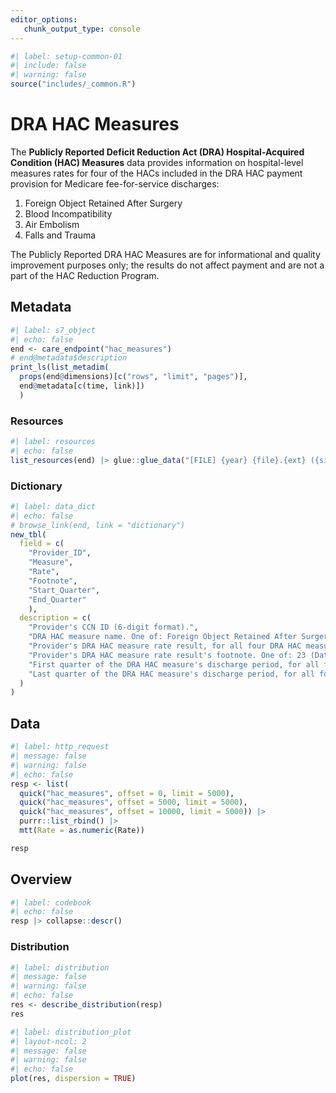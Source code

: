 ```yaml
---
editor_options: 
   chunk_output_type: console
---
```


```r
#| label: setup-common-01
#| include: false
#| warning: false
source("includes/_common.R")
```

# DRA HAC Measures {#care-drahac}

The __Publicly Reported Deficit Reduction Act (DRA) Hospital-Acquired Condition (HAC) Measures__ data provides information on hospital-level measures rates for four of the HACs included in the DRA HAC payment provision for Medicare fee-for-service discharges:

   1. Foreign Object Retained After Surgery
   1. Blood Incompatibility
   1. Air Embolism
   1. Falls and Trauma

[The Publicly Reported DRA HAC Measures are for informational and quality improvement purposes only; the results do not affect payment and are not a part of the HAC Reduction Program.]{.aside}

## Metadata

```r
#| label: s7_object
#| echo: false
end <- care_endpoint("hac_measures")
# end@metadata$description
print_ls(list_metadim(
  props(end@dimensions)[c("rows", "limit", "pages")], 
  end@metadata[c(time, link)])
  )
```

### Resources

```r
#| label: resources
#| echo: false
list_resources(end) |> glue::glue_data("[FILE] {year} {file}.{ext} ({size})")
```

### Dictionary

```r
#| label: data_dict
#| echo: false
# browse_link(end, link = "dictionary")
new_tbl(
  field = c(
    "Provider_ID", 
    "Measure", 
    "Rate", 
    "Footnote", 
    "Start_Quarter", 
    "End_Quarter"
    ),
  description = c(
    "Provider's CCN ID (6-digit format).",
    "DRA HAC measure name. One of: Foreign Object Retained After Surgery, Air Embolism, Blood Incompatibility, or Falls and Trauma (includes fractures, dislocations, intracranial injuries, crushing injuries, burns, other injuries).",
    "Provider's DRA HAC measure rate result, for all four DRA HAC measures. All four DRA HAC measures' rates are reported as observed rates per 1,000 discharges.",
    "Provider's DRA HAC measure rate result's footnote. One of: 23 (Data based on claims submitted to CMS by facility, which has since reported discrepancies in their claims data.)",
    "First quarter of the DRA HAC measure's discharge period, for all four DRA HAC measures.",
    "Last quarter of the DRA HAC measure's discharge period, for all four DRA HAC measures."
  )
)
```

## Data

```r
#| label: http_request
#| message: false
#| warning: false
#| echo: false
resp <- list(
  quick("hac_measures", offset = 0, limit = 5000),
  quick("hac_measures", offset = 5000, limit = 5000),
  quick("hac_measures", offset = 10000, limit = 5000)) |> 
  purrr::list_rbind() |> 
  mtt(Rate = as.numeric(Rate))

resp
```

## Overview

```r
#| label: codebook
#| echo: false
resp |> collapse::descr()
```

### Distribution

```r
#| label: distribution
#| message: false
#| warning: false
#| echo: false
res <- describe_distribution(resp)
res
```

```r
#| label: distribution_plot
#| layout-ncol: 2
#| message: false
#| warning: false
#| echo: false
plot(res, dispersion = TRUE)
```
